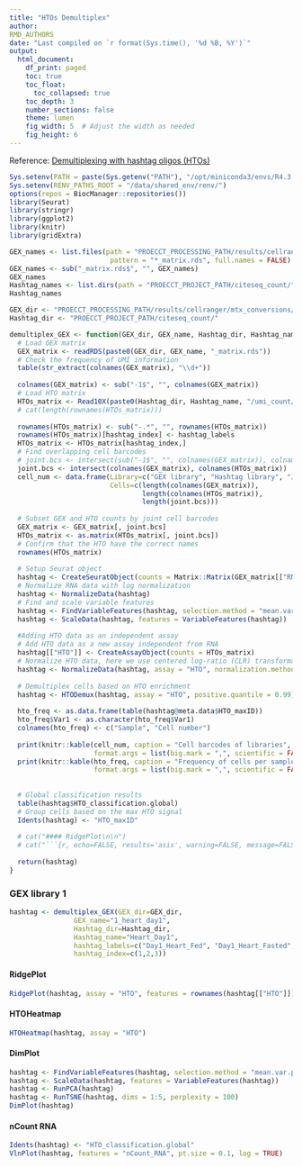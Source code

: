 ```yaml
---
title: "HTOs Demultiplex"
author: 
RMD_AUTHORS
date: "Last compiled on `r format(Sys.time(), '%d %B, %Y')`"
output:
  html_document:
    df_print: paged
    toc: true
    toc_float:
      toc_collapsed: true
    toc_depth: 3
    number_sections: false
    theme: lumen
    fig_width: 5  # Adjust the width as needed
    fig_height: 6
---
```


Reference: [Demultiplexing with hashtag oligos (HTOs)](https://satijalab.org/seurat/articles/hashing_vignette.html)


```r
Sys.setenv(PATH = paste(Sys.getenv("PATH"), "/opt/miniconda3/envs/R4.3.2/bin", sep = ":"))
Sys.setenv(RENV_PATHS_ROOT = "/data/shared_env/renv/")
options(repos = BiocManager::repositories())
library(Seurat)
library(stringr)
library(ggplot2)
library(knitr)
library(gridExtra)

GEX_names <- list.files(path = "PROECCT_PROCESSING_PATH/results/cellranger/mtx_conversions/", 
                         pattern = "*_matrix.rds", full.names = FALSE)
GEX_names <- sub("_matrix.rds$", "", GEX_names)
GEX_names
Hashtag_names <- list.dirs(path = "PROECCT_PROJECT_PATH/citeseq_count/", full.names = FALSE, recursive = FALSE)
Hashtag_names

GEX_dir <- "PROECCT_PROCESSING_PATH/results/cellranger/mtx_conversions/"
Hashtag_dir <- "PROECCT_PROJECT_PATH/citeseq_count/"

demultiplex_GEX <- function(GEX_dir, GEX_name, Hashtag_dir, Hashtag_name, hashtag_labels, hashtag_index) {
  # Load GEX matrix
  GEX_matrix <- readRDS(paste0(GEX_dir, GEX_name, "_matrix.rds"))
  # Check the frequency of UMI information
  table(str_extract(colnames(GEX_matrix), "\\d+"))
  
  colnames(GEX_matrix) <- sub("-1$", "", colnames(GEX_matrix))
  # Load HTO matrix
  HTOs_matrix <- Read10X(paste0(Hashtag_dir, Hashtag_name, "/umi_count/"), gene.column=1)
  # cat(length(rownames(HTOs_matrix)))
  
  rownames(HTOs_matrix) <- sub("-.*", "", rownames(HTOs_matrix))
  rownames(HTOs_matrix)[hashtag_index] <- hashtag_labels
  HTOs_matrix <- HTOs_matrix[hashtag_index,]
  # Find overlapping cell barcodes
  # joint.bcs <- intersect(sub("-1$", "", colnames(GEX_matrix)), colnames(HTOs_matrix))
  joint.bcs <- intersect(colnames(GEX_matrix), colnames(HTOs_matrix))
  cell_num <- data.frame(Library=c("GEX library", "Hashtag library", "Joint cell barcodes"),
                         Cells=c(length(colnames(GEX_matrix)),
                                 length(colnames(HTOs_matrix)),
                                 length(joint.bcs)))
  
  # Subset GEX and HTO counts by joint cell barcodes
  GEX_matrix <- GEX_matrix[, joint.bcs]
  HTOs_matrix <- as.matrix(HTOs_matrix[, joint.bcs])
  # Confirm that the HTO have the correct names
  rownames(HTOs_matrix)
  
  # Setup Seurat object
  hashtag <- CreateSeuratObject(counts = Matrix::Matrix(GEX_matrix[["RNA"]]@counts, sparse = T))
  # Normalize RNA data with log normalization
  hashtag <- NormalizeData(hashtag)
  # Find and scale variable features
  hashtag <- FindVariableFeatures(hashtag, selection.method = "mean.var.plot")
  hashtag <- ScaleData(hashtag, features = VariableFeatures(hashtag))
  
  #Adding HTO data as an independent assay
  # Add HTO data as a new assay independent from RNA
  hashtag[["HTO"]] <- CreateAssayObject(counts = HTOs_matrix)
  # Normalize HTO data, here we use centered log-ratio (CLR) transformation
  hashtag <- NormalizeData(hashtag, assay = "HTO", normalization.method = "CLR")
  
  # Demultiplex cells based on HTO enrichment
  hashtag <- HTODemux(hashtag, assay = "HTO", positive.quantile = 0.99)
  
  hto_freq <- as.data.frame(table(hashtag@meta.data$HTO_maxID))
  hto_freq$Var1 <- as.character(hto_freq$Var1)
  colnames(hto_freq) <- c("Sample", "Cell number")
  
  print(knitr::kable(cell_num, caption = "Cell barcodes of libraries",
                     format.args = list(big.mark = ",", scientific = FALSE)))
  print(knitr::kable(hto_freq, caption = "Frequency of cells per sample",
                     format.args = list(big.mark = ",", scientific = FALSE)))
  
  
  # Global classification results
  table(hashtag$HTO_classification.global)
  # Group cells based on the max HTO signal
  Idents(hashtag) <- "HTO_maxID"
  
  # cat("#### RidgePlot\n\n")
  # cat("```{r, echo=FALSE, results='asis', warning=FALSE, message=FALSE, dpi=300, fig.width=5, fig.height=6, fig.format='png'}\n")
  
  return(hashtag)
}

```

### GEX library 1 {.tabset}

```r
hashtag <- demultiplex_GEX(GEX_dir=GEX_dir, 
                GEX_name="1_heart_day1", 
                Hashtag_dir=Hashtag_dir, 
                Hashtag_name="Heart_Day1",
                hashtag_labels=c("Day1_Heart_Fed", "Day1_Heart_Fasted", "Day1_Heart_Refed"), 
                hashtag_index=c(1,2,3))
```

#### RidgePlot

```r
RidgePlot(hashtag, assay = "HTO", features = rownames(hashtag[["HTO"]]), ncol=1)
```


#### HTOHeatmap

```r
HTOHeatmap(hashtag, assay = "HTO")
```

#### DimPlot

```r
hashtag <- FindVariableFeatures(hashtag, selection.method = "mean.var.plot")
hashtag <- ScaleData(hashtag, features = VariableFeatures(hashtag))
hashtag <- RunPCA(hashtag)
hashtag <- RunTSNE(hashtag, dims = 1:5, perplexity = 100)
DimPlot(hashtag)
```

#### nCount RNA

```r
Idents(hashtag) <- "HTO_classification.global"
VlnPlot(hashtag, features = "nCount_RNA", pt.size = 0.1, log = TRUE)
```

